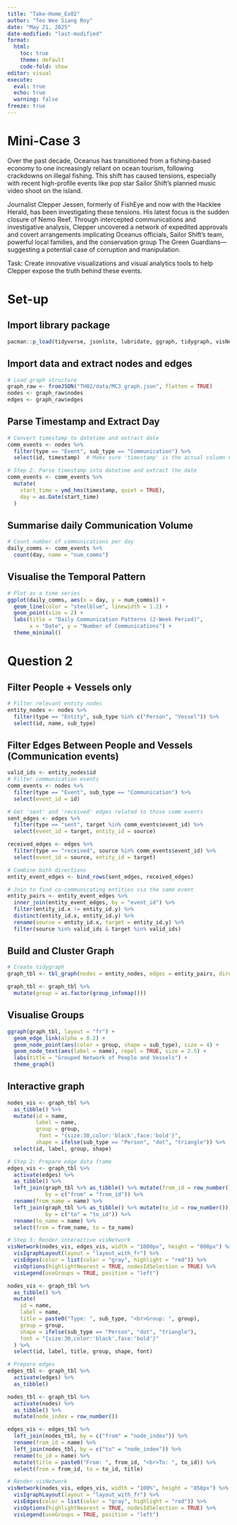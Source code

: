 ```yaml
---
title: "Take-Home_Ex02"
author: "Teo Wee Siang Roy"
date: "May 21, 2025"
date-modified: "last-modified"
format:
  html:
    toc: true
    theme: default
    code-fold: show
editor: visual
execute: 
  eval: true
  echo: true
  warning: false
freeze: true
---
```


# Mini-Case 3

Over the past decade, Oceanus has transitioned from a fishing-based economy to one increasingly reliant on ocean tourism, following crackdowns on illegal fishing. This shift has caused tensions, especially with recent high-profile events like pop star Sailor Shift's planned music video shoot on the island.

Journalist Clepper Jessen, formerly of FishEye and now with the Hacklee Herald, has been investigating these tensions. His latest focus is the sudden closure of Nemo Reef. Through intercepted communications and investigative analysis, Clepper uncovered a network of expedited approvals and covert arrangements implicating Oceanus officials, Sailor Shift's team, powerful local families, and the conservation group The Green Guardians---suggesting a potential case of corruption and manipulation.

Task: Create innovative visualizations and visual analytics tools to help Clepper expose the truth behind these events.

# Set-up

## Import library package

```r
pacman::p_load(tidyverse, jsonlite, lubridate, ggraph, tidygraph, visNetwork)

```

## Import data and extract nodes and edges

```r

# Load graph structure
graph_raw <- fromJSON("TH02/data/MC3_graph.json", flatten = TRUE)
nodes <- graph_raw$nodes
edges <- graph_raw$edges


```

## Parse Timestamp and Extract Day

```r
# Convert timestamp to datetime and extract date
comm_events <- nodes %>%
  filter(type == "Event", sub_type == "Communication") %>%
  select(id, timestamp)  # Make sure 'timestamp' is the actual column name

# Step 2: Parse timestamp into datetime and extract the date
comm_events <- comm_events %>%
  mutate(
    start_time = ymd_hms(timestamp, quiet = TRUE),
    day = as.Date(start_time)
  )

```

## Summarise daily Communication Volume

```r
# Count number of communications per day
daily_comms <- comm_events %>%
  count(day, name = "num_comms")


```

## Visualise the Temporal Pattern

```r
# Plot as a time series
ggplot(daily_comms, aes(x = day, y = num_comms)) +
  geom_line(color = "steelblue", linewidth = 1.2) +
  geom_point(size = 2) +
  labs(title = "Daily Communication Patterns (2-Week Period)",
       x = "Date", y = "Number of Communications") +
  theme_minimal()

```

# Question 2

## Filter People + Vessels only

```r
# Filter relevant entity nodes
entity_nodes <- nodes %>%
  filter(type == "Entity", sub_type %in% c("Person", "Vessel")) %>%
  select(id, name, sub_type)

```

## Filter Edges Between People and Vessels (Communication events)

```r
valid_ids <- entity_nodes$id
# Filter communication events
comm_events <- nodes %>%
  filter(type == "Event", sub_type == "Communication") %>%
  select(event_id = id)

# Get 'sent' and 'received' edges related to those comm events
sent_edges <- edges %>%
  filter(type == "sent", target %in% comm_events$event_id) %>%
  select(event_id = target, entity_id = source)

received_edges <- edges %>%
  filter(type == "received", source %in% comm_events$event_id) %>%
  select(event_id = source, entity_id = target)

# Combine both directions
entity_event_edges <- bind_rows(sent_edges, received_edges)

# Join to find co-communicating entities via the same event
entity_pairs <- entity_event_edges %>%
  inner_join(entity_event_edges, by = "event_id") %>%
  filter(entity_id.x != entity_id.y) %>%
  distinct(entity_id.x, entity_id.y) %>%
  rename(source = entity_id.x, target = entity_id.y) %>%
  filter(source %in% valid_ids & target %in% valid_ids)
```

## Build and Cluster Graph

```r


# Create tidygraph
graph_tbl <- tbl_graph(nodes = entity_nodes, edges = entity_pairs, directed = FALSE)

graph_tbl <- graph_tbl %>%
  mutate(group = as.factor(group_infomap()))
```

## Visualise Groups

```r
ggraph(graph_tbl, layout = "fr") +
  geom_edge_link(alpha = 0.2) +
  geom_node_point(aes(color = group, shape = sub_type), size = 4) +
  geom_node_text(aes(label = name), repel = TRUE, size = 2.5) +
  labs(title = "Grouped Network of People and Vessels") +
  theme_graph()


```

## Interactive graph

```r
nodes_vis <- graph_tbl %>%
  as_tibble() %>%
  mutate(id = name,
         label = name,
         group = group,
          font = "{size:30,color:'black',face:'bold'}",
         shape = ifelse(sub_type == "Person", "dot", "triangle")) %>%
  select(id, label, group, shape)

# Step 2: Prepare edge data frame
edges_vis <- graph_tbl %>%
  activate(edges) %>%
  as_tibble() %>%
  left_join(graph_tbl %>% as_tibble() %>% mutate(from_id = row_number()), 
            by = c("from" = "from_id")) %>%
  rename(from_name = name) %>%
  left_join(graph_tbl %>% as_tibble() %>% mutate(to_id = row_number()), 
            by = c("to" = "to_id")) %>%
  rename(to_name = name) %>%
  select(from = from_name, to = to_name)

# Step 3: Render interactive visNetwork
visNetwork(nodes_vis, edges_vis, width = "1000px", height = "800px") %>%
  visIgraphLayout(layout = "layout_with_fr") %>%
  visEdges(color = list(color = "gray", highlight = "red")) %>%
  visOptions(highlightNearest = TRUE, nodesIdSelection = TRUE) %>%
  visLegend(useGroups = TRUE, position = "left")

```

```r
nodes_vis <- graph_tbl %>%
  as_tibble() %>%
  mutate(
    id = name,
    label = name,
    title = paste0("Type: ", sub_type, "<br>Group: ", group),
    group = group,
    shape = ifelse(sub_type == "Person", "dot", "triangle"),
    font = "{size:30,color:'black',face:'bold'}"
  ) %>%
  select(id, label, title, group, shape, font)

# Prepare edges
edges_tbl <- graph_tbl %>%
  activate(edges) %>%
  as_tibble()

nodes_tbl <- graph_tbl %>%
  activate(nodes) %>%
  as_tibble() %>%
  mutate(node_index = row_number())

edges_vis <- edges_tbl %>%
  left_join(nodes_tbl, by = c("from" = "node_index")) %>%
  rename(from_id = name) %>%
  left_join(nodes_tbl, by = c("to" = "node_index")) %>%
  rename(to_id = name) %>%
  mutate(title = paste0("From: ", from_id, "<br>To: ", to_id)) %>%
  select(from = from_id, to = to_id, title)

# Render visNetwork
visNetwork(nodes_vis, edges_vis, width = "100%", height = "850px") %>%
  visIgraphLayout(layout = "layout_with_fr") %>%
  visEdges(color = list(color = "gray", highlight = "red")) %>%
  visOptions(highlightNearest = TRUE, nodesIdSelection = TRUE) %>%
  visLegend(useGroups = TRUE, position = "left")

```
